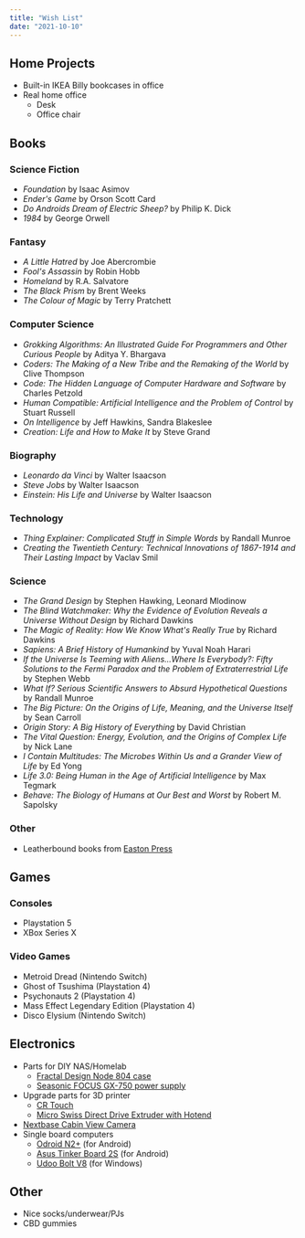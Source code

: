 ```yaml
---
title: "Wish List"
date: "2021-10-10"
---
```


## Home Projects

- Built-in IKEA Billy bookcases in office
- Real home office
  - Desk
  - Office chair

## Books

### Science Fiction

- *Foundation* by Isaac Asimov
- *Ender's Game* by Orson Scott Card
- *Do Androids Dream of Electric Sheep?* by Philip K. Dick
- *1984* by George Orwell

### Fantasy

- *A Little Hatred* by Joe Abercrombie
- *Fool's Assassin* by Robin Hobb
- *Homeland* by R.A. Salvatore
- *The Black Prism* by Brent Weeks
- *The Colour of Magic* by Terry Pratchett

### Computer Science

- *Grokking Algorithms: An Illustrated Guide For Programmers and Other Curious People* by Aditya Y. Bhargava
- *Coders: The Making of a New Tribe and the Remaking of the World* by Clive Thompson
- *Code: The Hidden Language of Computer Hardware and Software* by Charles Petzold
- *Human Compatible: Artificial Intelligence and the Problem of Control* by Stuart Russell
- *On Intelligence* by Jeff Hawkins, Sandra Blakeslee
- *Creation: Life and How to Make It* by Steve Grand

### Biography

- *Leonardo da Vinci* by Walter Isaacson
- *Steve Jobs* by Walter Isaacson
- *Einstein: His Life and Universe* by Walter Isaacson

### Technology

- *Thing Explainer: Complicated Stuff in Simple Words* by Randall Munroe
- *Creating the Twentieth Century: Technical Innovations of 1867-1914 and Their Lasting Impact* by Vaclav Smil

### Science

- *The Grand Design* by Stephen Hawking, Leonard Mlodinow
- *The Blind Watchmaker: Why the Evidence of Evolution Reveals a Universe Without Design* by Richard Dawkins
- *The Magic of Reality: How We Know What's Really True* by Richard Dawkins
- *Sapiens: A Brief History of Humankind* by Yuval Noah Harari
- *If the Universe Is Teeming with Aliens...Where Is Everybody?: Fifty Solutions to the Fermi Paradox and the Problem of Extraterrestrial Life* by Stephen Webb
- *What If? Serious Scientific Answers to Absurd Hypothetical Questions* by Randall Munroe
- *The Big Picture: On the Origins of Life, Meaning, and the Universe Itself* by Sean Carroll
- *Origin Story: A Big History of Everything* by David Christian
- *The Vital Question: Energy, Evolution, and the Origins of Complex Life* by Nick Lane
- *I Contain Multitudes: The Microbes Within Us and a Grander View of Life* by Ed Yong
- *Life 3.0: Being Human in the Age of Artificial Intelligence* by Max Tegmark
- *Behave: The Biology of Humans at Our Best and Worst* by Robert M. Sapolsky

### Other

- Leatherbound books from [Easton Press](https://www.eastonpress.com/)

## Games

### Consoles

- Playstation 5
- XBox Series X

### Video Games

- Metroid Dread (Nintendo Switch)
- Ghost of Tsushima (Playstation 4)
- Psychonauts 2 (Playstation 4)
- Mass Effect Legendary Edition (Playstation 4)
- Disco Elysium (Nintendo Switch)

## Electronics

- Parts for DIY NAS/Homelab
  - [Fractal Design Node 804 case](https://www.newegg.com/black-fractal-design-node-micro-atx-cube-case/p/N82E16811352047?Item=N82E16811352047)
  - [Seasonic FOCUS GX-750 power supply](https://www.newegg.com/seasonic-focus-plus-750-gold-ssr-750fx-750w/p/N82E16817151187?Item=9SIA2W0FS88424)
- Upgrade parts for 3D printer
  - [CR Touch](https://www.creality3dofficial.com/products/creality-cr-touch)
  - [Micro Swiss Direct Drive Extruder with Hotend](https://store.micro-swiss.com/collections/ender-3-pro/products/micro-swiss-direct-drive-extruder)
- [Nextbase Cabin View Camera](https://www.nextbase.com/en-us/modules/cabin-view-camera/)
- Single board computers
  - [Odroid N2+](https://www.hardkernel.com/shop/odroid-n2-with-4gbyte-ram-2/) (for Android)
  - [Asus Tinker Board 2S](https://tinker-board.asus.com/product/tinker-board-2s.html) (for Android)
  - [Udoo Bolt V8](https://shop.udoo.org/en/udoo-bolt-v8.html) (for Windows)

## Other
- Nice socks/underwear/PJs
- CBD gummies
